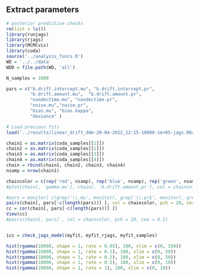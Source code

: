 
## Extract parameters

```r
# posterior predictive checks
rm(list = ls())
library(runjags)
library(rjags)
library(MCMCvis)
library(coda)
source('../analysis_funcs.R')
WD = '../../data'
WDD = file.path(WD, 'all')

N_samples = 1000

pars = c("b.drift.intercept.mu", "b.drift.intercept.pr",
         "b.drift.amount.mu",  "b.drift.amount.pr", 
         "nondectime.mu", "nondectime.pr", 
         "noise.mu","noise.pr", 
         "bias.mu", "bias.kappa", 
         "deviance" )

```


```r
# Load previous fits
load('../results/linear_drift_ddm-20-04-2022_22:15-10000-1e+05-jags.RData') 

chain1 = as.matrix(coda_samples[[1]])
chain2 = as.matrix(coda_samples[[2]])
chain3 = as.matrix(coda_samples[[3]])
chain4 = as.matrix(coda_samples[[4]])
chain = rbind(chain1, chain2, chain3, chain4)
nsamp = nrow(chain1)

chaincolor = c(rep('red', nsamp), rep('blue', nsamp), rep('green', nsamp), rep('yellow', nsamp))
#plot(chain[, 'gamma.mu'], chain[, 'b.drift.amount.pr'], col = chaincolor, cex = 0.1, pch = 20)

#pars = monitor[ c(grep('\\.mu', monitor), grep('\\.pr$', monitor), grep('\\.kappa', monitor))] 
pairs(chain[, pars[-c(length(pars))] ], col = chaincolor, pch = 20, cex = 0.1)
cc = cor(chain[, pars[-c(length(pars))] ])
View(cc)
#pairs(chain[, pars] , col = chaincolor, pch = 20, cex = 0.1)


ics = check_jags_model(myfit, myfit_rjags, myfit_samples)

```
```r
hist(rgamma(10000, shape = 1, rate = 0.05), 100, xlim = c(0, 150))
hist(rgamma(10000, shape = 1, rate = 0.1), 100, xlim = c(0, 50))
hist(rgamma(10000, shape = 1, rate = 0.2), 100, xlim = c(0, 50))
hist(rgamma(10000, shape = 1, rate = 0.5), 100, xlim = c(0, 10))
hist(rgamma(10000, shape = 1, rate = 1), 100, xlim = c(0, 10))
```

